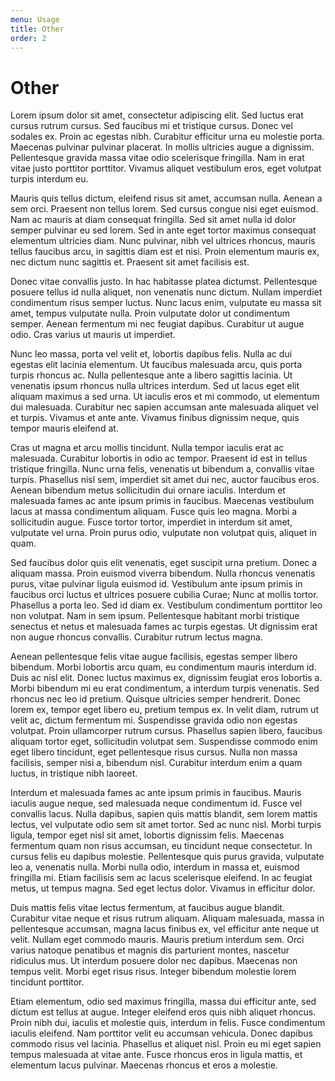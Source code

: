 ```yaml
---
menu: Usage
title: Other
order: 2
---
```


# Other

Lorem ipsum dolor sit amet, consectetur adipiscing elit. Sed luctus erat cursus rutrum cursus. Sed faucibus mi et tristique cursus. Donec vel sodales ex. Proin ac egestas nibh. Curabitur efficitur urna eu molestie porta. Maecenas pulvinar pulvinar placerat. In mollis ultricies augue a dignissim. Pellentesque gravida massa vitae odio scelerisque fringilla. Nam in erat vitae justo porttitor porttitor. Vivamus aliquet vestibulum eros, eget volutpat turpis interdum eu.

Mauris quis tellus dictum, eleifend risus sit amet, accumsan nulla. Aenean a sem orci. Praesent non tellus lorem. Sed cursus congue nisi eget euismod. Nam ac mauris at diam consequat fringilla. Sed sit amet nulla id dolor semper pulvinar eu sed lorem. Sed in ante eget tortor maximus consequat elementum ultricies diam. Nunc pulvinar, nibh vel ultrices rhoncus, mauris tellus faucibus arcu, in sagittis diam est et nisi. Proin elementum mauris ex, nec dictum nunc sagittis et. Praesent sit amet facilisis est.

Donec vitae convallis justo. In hac habitasse platea dictumst. Pellentesque posuere tellus id nulla aliquet, non venenatis nunc dictum. Nullam imperdiet condimentum risus semper luctus. Nunc lacus enim, vulputate eu massa sit amet, tempus vulputate nulla. Proin vulputate dolor ut condimentum semper. Aenean fermentum mi nec feugiat dapibus. Curabitur ut augue odio. Cras varius ut mauris ut imperdiet.

Nunc leo massa, porta vel velit et, lobortis dapibus felis. Nulla ac dui egestas elit lacinia elementum. Ut faucibus malesuada arcu, quis porta turpis rhoncus ac. Nulla pellentesque ante a libero sagittis lacinia. Ut venenatis ipsum rhoncus nulla ultrices interdum. Sed ut lacus eget elit aliquam maximus a sed urna. Ut iaculis eros et mi commodo, ut elementum dui malesuada. Curabitur nec sapien accumsan ante malesuada aliquet vel et turpis. Vivamus et ante ante. Vivamus finibus dignissim neque, quis tempor mauris eleifend at.

Cras ut magna et arcu mollis tincidunt. Nulla tempor iaculis erat ac malesuada. Curabitur lobortis in odio ac tempor. Praesent id est in tellus tristique fringilla. Nunc urna felis, venenatis ut bibendum a, convallis vitae turpis. Phasellus nisl sem, imperdiet sit amet dui nec, auctor faucibus eros. Aenean bibendum metus sollicitudin dui ornare iaculis. Interdum et malesuada fames ac ante ipsum primis in faucibus. Maecenas vestibulum lacus at massa condimentum aliquam. Fusce quis leo magna. Morbi a sollicitudin augue. Fusce tortor tortor, imperdiet in interdum sit amet, vulputate vel urna. Proin purus odio, vulputate non volutpat quis, aliquet in quam.

Sed faucibus dolor quis elit venenatis, eget suscipit urna pretium. Donec a aliquam massa. Proin euismod viverra bibendum. Nulla rhoncus venenatis purus, vitae pulvinar ligula euismod id. Vestibulum ante ipsum primis in faucibus orci luctus et ultrices posuere cubilia Curae; Nunc at mollis tortor. Phasellus a porta leo. Sed id diam ex. Vestibulum condimentum porttitor leo non volutpat. Nam in sem ipsum. Pellentesque habitant morbi tristique senectus et netus et malesuada fames ac turpis egestas. Ut dignissim erat non augue rhoncus convallis. Curabitur rutrum lectus magna.

Aenean pellentesque felis vitae augue facilisis, egestas semper libero bibendum. Morbi lobortis arcu quam, eu condimentum mauris interdum id. Duis ac nisl elit. Donec luctus maximus ex, dignissim feugiat eros lobortis a. Morbi bibendum mi eu erat condimentum, a interdum turpis venenatis. Sed rhoncus nec leo id pretium. Quisque ultricies semper hendrerit. Donec lorem ex, tempor eget libero eu, pretium tempus ex. In velit diam, rutrum ut velit ac, dictum fermentum mi. Suspendisse gravida odio non egestas volutpat. Proin ullamcorper rutrum cursus. Phasellus sapien libero, faucibus aliquam tortor eget, sollicitudin volutpat sem. Suspendisse commodo enim eget libero tincidunt, eget pellentesque risus cursus. Nulla non massa facilisis, semper nisi a, bibendum nisl. Curabitur interdum enim a quam luctus, in tristique nibh laoreet.

Interdum et malesuada fames ac ante ipsum primis in faucibus. Mauris iaculis augue neque, sed malesuada neque condimentum id. Fusce vel convallis lacus. Nulla dapibus, sapien quis mattis blandit, sem lorem mattis lectus, vel vulputate odio sem sit amet tortor. Sed ac nunc nisl. Morbi turpis ligula, tempor eget nisl sit amet, lobortis dignissim felis. Maecenas fermentum quam non risus accumsan, eu tincidunt neque consectetur. In cursus felis eu dapibus molestie. Pellentesque quis purus gravida, vulputate leo a, venenatis nulla. Morbi nulla odio, interdum in massa et, euismod fringilla mi. Etiam facilisis sem ac lacus scelerisque eleifend. In ac feugiat metus, ut tempus magna. Sed eget lectus dolor. Vivamus in efficitur dolor.

Duis mattis felis vitae lectus fermentum, at faucibus augue blandit. Curabitur vitae neque et risus rutrum aliquam. Aliquam malesuada, massa in pellentesque accumsan, magna lacus finibus ex, vel efficitur ante neque ut velit. Nullam eget commodo mauris. Mauris pretium interdum sem. Orci varius natoque penatibus et magnis dis parturient montes, nascetur ridiculus mus. Ut interdum posuere dolor nec dapibus. Maecenas non tempus velit. Morbi eget risus risus. Integer bibendum molestie lorem tincidunt porttitor.

Etiam elementum, odio sed maximus fringilla, massa dui efficitur ante, sed dictum est tellus at augue. Integer eleifend eros quis nibh aliquet rhoncus. Proin nibh dui, iaculis et molestie quis, interdum in felis. Fusce condimentum iaculis eleifend. Nam porttitor velit eu accumsan vehicula. Donec dapibus commodo risus vel lacinia. Phasellus et aliquet nisl. Proin eu mi eget sapien tempus malesuada at vitae ante. Fusce rhoncus eros in ligula mattis, et elementum lacus pulvinar. Maecenas rhoncus et eros a molestie.
